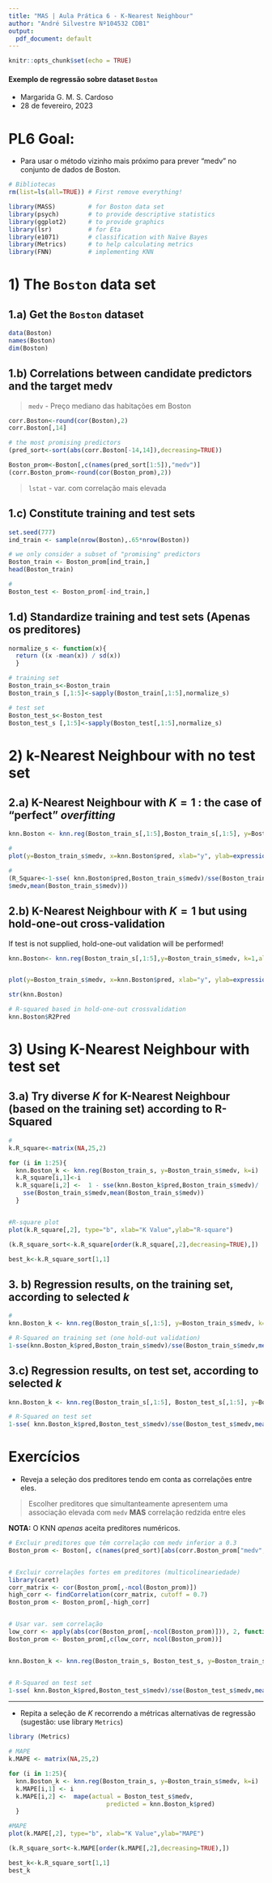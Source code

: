 ---
title: "MAS | Aula Prática 6 - K-Nearest Neighbour"
author: "André Silvestre Nº104532 CDB1"
output:
  pdf_document: default
---

```{r setup, include=FALSE}
knitr::opts_chunk$set(echo = TRUE)
```

#### Exemplo de regressão sobre dataset `Boston`

- Margarida G. M. S. Cardoso
- 28 de fevereiro, 2023

# PL6 Goal:

\textcolor{lightgray}{To use the Nearest Neighbour method to predict “medv” in the Boston data set.}

- Para usar o método vizinho mais próximo para prever "medv" no conjunto de dados de Boston.

```{r message=FALSE, warning=FALSE}
# Bibliotecas
rm(list=ls(all=TRUE)) # First remove everything!

library(MASS)         # for Boston data set
library(psych)        # to provide descriptive statistics
library(ggplot2)      # to provide graphics 
library(lsr)          # for Eta
library(e1071)        # classification with Naïve Bayes
library(Metrics)      # to help calculating metrics
library(FNN)          # implementing KNN
```


\newpage

# 1) The `Boston` data set

## 1.a) Get the `Boston` dataset

```{r}
data(Boston) 
names(Boston)
dim(Boston)
```

## 1.b)	Correlations between candidate predictors and the target medv

> `medv` - Preço mediano das habitações em Boston 

```{r}
corr.Boston<-round(cor(Boston),2)
corr.Boston[,14]

# the most promising predictors
(pred_sort<-sort(abs(corr.Boston[-14,14]),decreasing=TRUE))

Boston_prom<-Boston[,c(names(pred_sort[1:5]),"medv")]
(corr.Boston_prom<-round(cor(Boston_prom),2))
```

> `lstat` - var. com correlação mais elevada

## 1.c)	Constitute training and test sets

```{r}
set.seed(777)
ind_train <- sample(nrow(Boston),.65*nrow(Boston))

# we only consider a subset of "promising" predictors 
Boston_train <- Boston_prom[ind_train,] 
head(Boston_train)

#
Boston_test <- Boston_prom[-ind_train,]
```

## 1.d)	Standardize training and test sets (Apenas os preditores)

```{r}
normalize_s <- function(x){
  return ((x -mean(x)) / sd(x))
  }

# training set
Boston_train_s<-Boston_train
Boston_train_s [,1:5]<-sapply(Boston_train[,1:5],normalize_s)

# test set
Boston_test_s<-Boston_test
Boston_test_s [,1:5]<-sapply(Boston_test[,1:5],normalize_s)
```

\newpage

# 2) k-Nearest Neighbour with no test set

## 2.a)	K-Nearest Neighbour with $K=1$ : the case of “perfect” *overfitting*
```{r out.width='70%', fig.align='center'}
knn.Boston <- knn.reg(Boston_train_s[,1:5],Boston_train_s[,1:5], y=Boston_train_s$medv, k=1,algorithm="brute")

#
plot(y=Boston_train_s$medv, x=knn.Boston$pred, xlab="y", ylab=expression(hat(y)))

#
(R_Square<-1-sse( knn.Boston$pred,Boston_train_s$medv)/sse(Boston_train_s
$medv,mean(Boston_train_s$medv)))

```

## 2.b)	K-Nearest Neighbour with $K=1$ but using hold-one-out cross-validation

If test is not supplied, hold-one-out validation will be performed!

```{r out.width='70%', fig.align='center'}
knn.Boston<- knn.reg(Boston_train_s[,1:5],y=Boston_train_s$medv, k=1,algorithm= "brute")


plot(y=Boston_train_s$medv, x=knn.Boston$pred, xlab="y", ylab=expression(hat(y)))

str(knn.Boston)

# R-squared based in hold-one-out crossvalidation
knn.Boston$R2Pred
```

\newpage

# 3) Using K-Nearest Neighbour with test set

## 3.a)	Try diverse $K$ for K-Nearest Neighbour (based on the training set) according to R-Squared


```{r out.width='70%', fig.align='center'}
# 
k.R_square<-matrix(NA,25,2)

for (i in 1:25){
  knn.Boston_k <- knn.reg(Boston_train_s, y=Boston_train_s$medv, k=i) 
  k.R_square[i,1]<-i 
  k.R_square[i,2] <-  1 - sse(knn.Boston_k$pred,Boston_train_s$medv)/
    sse(Boston_train_s$medv,mean(Boston_train_s$medv)) 
  }


#R-square plot
plot(k.R_square[,2], type="b", xlab="K Value",ylab="R-square")

(k.R_square_sort<-k.R_square[order(k.R_square[,2],decreasing=TRUE),])

best_k<-k.R_square_sort[1,1]
```

## 3. b) Regression results, on the training set, according to selected $k$

```{r}
# 
knn.Boston_k <- knn.reg(Boston_train_s[,1:5], y=Boston_train_s$medv, k=best_k) 

# R-Squared on training set (one hold-out validation)
1-sse(knn.Boston_k$pred,Boston_train_s$medv)/sse(Boston_train_s$medv,mean(Boston_train_s$medv))
```



## 3.c)	Regression results, on test set, according to selected $k$

```{r}
knn.Boston_k <- knn.reg(Boston_train_s[,1:5], Boston_test_s[,1:5], y=Boston_train_s$medv, k=best_k)

# R-Squared on test set 
1-sse( knn.Boston_k$pred,Boston_test_s$medv)/sse(Boston_test_s$medv,mean(Boston_test_s$medv))
```


\newpage

# Exercícios

\textcolor{lightgray}{**EXERCISE 1:** Review the selection of predictors taking into account the correlations between them}

- Reveja a seleção dos preditores tendo em conta as correlações entre eles.

> Escolher preditores que simultanteamente apresentem uma associação elevada com `medv` **MAS** correlação redzida entre eles

**NOTA:** O KNN *apenas* aceita preditores numéricos.

```{r}
# Excluir preditores que têm correlação com medv inferior a 0.3
Boston_prom <- Boston[, c(names(pred_sort)[abs(corr.Boston_prom["medv",]) >= 0.3]), "medv"]


# Excluir correlações fortes em preditores (multicolineariedade)
library(caret)
corr_matrix <- cor(Boston_prom[,-ncol(Boston_prom)])
high_corr <- findCorrelation(corr_matrix, cutoff = 0.7)
Boston_prom <- Boston_prom[,-high_corr]


# Usar var. sem correlação
low_corr <- apply(abs(cor(Boston_prom[,-ncol(Boston_prom)])), 2, function(x) all(x < 0.2))
Boston_prom <- Boston_prom[,c(low_corr, ncol(Boston_prom))]


knn.Boston_k <- knn.reg(Boston_train_s, Boston_test_s, y=Boston_train_s$medv, k=best_k)


# R-Squared on test set 
1-sse( knn.Boston_k$pred,Boston_test_s$medv)/sse(Boston_test_s$medv,mean(Boston_test_s$medv))
```


---

\textcolor{lightgray}{**EXERCISE 2:** Repeat the selection of K resorting to alternative regression metrics (suggestion: use library Metrics)}

- Repita a seleção de $K$ recorrendo a métricas alternativas de regressão (sugestão: use library `Metrics`)

```{r}
library (Metrics)

# MAPE
k.MAPE <- matrix(NA,25,2)

for (i in 1:25){
  knn.Boston_k <- knn.reg(Boston_train_s, y=Boston_train_s$medv, k=i) 
  k.MAPE[i,1] <- i 
  k.MAPE[i,2] <-  mape(actual = Boston_test_s$medv,
                           predicted = knn.Boston_k$pred)
  }

#MAPE
plot(k.MAPE[,2], type="b", xlab="K Value",ylab="MAPE")

(k.R_square_sort<-k.MAPE[order(k.MAPE[,2],decreasing=TRUE),])

best_k<-k.R_square_sort[1,1]
best_k
```
